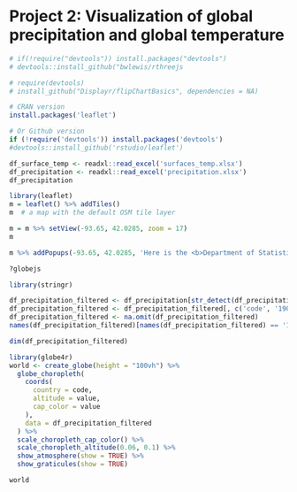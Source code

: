 # Project 2: Visualization of global precipitation and global temperature

```r
# if(!require("devtools")) install.packages("devtools")
# devtools::install_github("bwlewis/rthreejs

# require(devtools)
# install_github("Displayr/flipChartBasics", dependencies = NA)
```

```r
# CRAN version
install.packages('leaflet')

# Or Github version
if (!require('devtools')) install.packages('devtools')
#devtools::install_github('rstudio/leaflet')
```

```r
df_surface_temp <- readxl::read_excel('surfaces_temp.xlsx')
df_precipitation <- readxl::read_excel('precipitation.xlsx')
df_precipitation
```

```r
library(leaflet)
m = leaflet() %>% addTiles()
m  # a map with the default OSM tile layer

m = m %>% setView(-93.65, 42.0285, zoom = 17)
m

m %>% addPopups(-93.65, 42.0285, 'Here is the <b>Department of Statistics</b>, ISU')
```

```r
?globejs
```

```r
library(stringr)

df_precipitation_filtered <- df_precipitation[str_detect(df_precipitation$code, '^[A-Za-z]+$'), ]
df_precipitation_filtered <- df_precipitation_filtered[, c('code', '1901-07')]
df_precipitation_filtered <- na.omit(df_precipitation_filtered)
names(df_precipitation_filtered)[names(df_precipitation_filtered) == '1901-07'] <- 'value'
```

```r
dim(df_precipitation_filtered)
```

```r
library(globe4r)
world <- create_globe(height = "100vh") %>%
  globe_choropleth(
    coords(
      country = code,
      altitude = value,
      cap_color = value
    ), 
    data = df_precipitation_filtered
  ) %>% 
  scale_choropleth_cap_color() %>%  
  scale_choropleth_altitude(0.06, 0.1) %>%
  show_atmosphere(show = TRUE) %>%
  show_graticules(show = TRUE)

world
```
